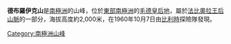 {{Coord|71|16|S|35|40|E|source:GNIS|display=title}}

'''德布羅伊克山'''是[[南極洲|南極洲]]的山峰，位於[[東部南極洲|東部南極洲]]的[[毛德皇后地|毛德皇后地]]，屬於[[法比奧拉王后山脈|法比奧拉王后山脈]]的一部分，海拔高度約2,000米，在1960年10月7日由[[比利時|比利時]]探險隊發現。

{{Antarctica-geo-stub}}
[[Category:南極洲山峰|Category:南極洲山峰]]